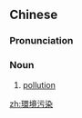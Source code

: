 {{also|环境污染}}
==Chinese==
{{zh-forms|s=环境污染|type=22}}

===Pronunciation===
{{zh-pron
|m=huánjìng wūrǎn
|c=waan4 ging2 wu1 jim5
|cat=n
}}

===Noun===
{{zh-noun}}

# [[pollution]]

[[zh:環境污染]]
